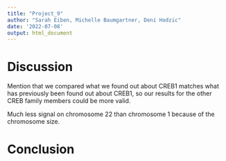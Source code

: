 ---
title: "Project_9"
author: "Sarah Eiben, Michelle Baumgartner, Deni Hodzic"
date: '2022-07-08'
output: html_document
---

# Discussion

Mention that we compared what we found out about CREB1 matches what has previously been found out about CREB1, so our results for the other CREB family members could be more valid.

Much less signal on chromosome 22 than chromosome 1 because of the chromosome size.

# Conclusion
